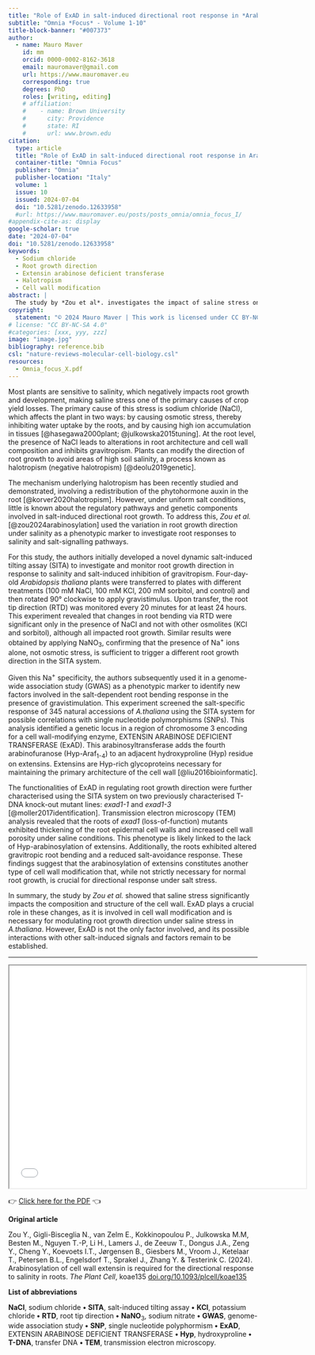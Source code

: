 ```yaml
---
title: "Role of ExAD in salt-induced directional root response in *Arabidopsis thaliana*"
subtitle: "Omnia *Focus* - Volume 1-10"
title-block-banner: "#007373"
author:
  - name: Mauro Maver
    id: mm
    orcid: 0000-0002-8162-3618
    email: mauromaver@gmail.com
    url: https://www.mauromaver.eu
    corresponding: true
    degrees: PhD
    roles: [writing, editing]
    # affiliation: 
    #    - name: Brown University
    #      city: Providence
    #      state: RI
    #      url: www.brown.edu
citation:
  type: article
  title: "Role of ExAD in salt-induced directional root response in Arabidopsis thaliana"
  container-title: "Omnia Focus"
  publisher: "Omnia"
  publisher-location: "Italy"
  volume: 1
  issue: 10
  issued: 2024-07-04
  doi: "10.5281/zenodo.12633958"
  #url: https://www.mauromaver.eu/posts/posts_omnia/omnia_focus_I/
#appendix-cite-as: display
google-scholar: true
date: "2024-07-04"
doi: "10.5281/zenodo.12633958"
keywords:
  - Sodium chloride
  - Root growth direction
  - Extensin arabinose deficient transferase
  - Halotropism
  - Cell wall modification
abstract: |
  The study by *Zou et al*. investigates the impact of saline stress on root growth direction in *Arabidopsis thaliana*, identifying the enzyme EXTENSIN ARABINOSE DEFICIENT TRANSFERASE (ExAD) as crucial for cell wall modification and salt-induced directional growth. Their findings highlight the specificity of Na<sup>+</sup> ions in triggering these responses and suggest ExAD’s significant role in adapting to saline conditions.
copyright:
  statement: "© 2024 Mauro Maver | This work is licensed under CC BY-NC-SA 4.0"
# license: "CC BY-NC-SA 4.0"
#categories: [xxx, yyy, zzz]
image: "image.jpg"
bibliography: reference.bib
csl: "nature-reviews-molecular-cell-biology.csl"
resources: 
  - Omnia_focus_X.pdf
---
```


::: drop-cap
Most plants are sensitive to salinity, which negatively impacts root growth and development, making saline stress one of the primary causes of crop yield losses. The primary cause of this stress is sodium chloride (NaCl), which affects the plant in two ways: by causing osmotic stress, thereby inhibiting water uptake by the roots, and by causing high ion accumulation in tissues [@hasegawa2000plant; @julkowska2015tuning]. At the root level, the presence of NaCl leads to alterations in root architecture and cell wall composition and inhibits gravitropism. Plants can modify the direction of root growth to avoid areas of high soil salinity, a process known as halotropism (negative halotropism) [@deolu2019genetic].
:::

The mechanism underlying halotropism has been recently studied and demonstrated, involving a redistribution of the phytohormone auxin in the root [@korver2020halotropism]. However, under uniform salt conditions, little is known about the regulatory pathways and genetic components involved in salt-induced directional root growth. To address this, *Zou et al.*[@zou2024arabinosylation] used the variation in root growth direction under salinity as a phenotypic marker to investigate root responses to salinity and salt-signalling pathways.

For this study, the authors initially developed a novel dynamic salt-induced tilting assay (SITA) to investigate and monitor root growth direction in response to salinity and salt-induced inhibition of gravitropism. Four-day-old *Arabidopsis thaliana* plants were transferred to plates with different treatments (100 mM NaCl, 100 mM KCl, 200 mM sorbitol, and control) and then rotated 90° clockwise to apply gravistimulus. Upon transfer, the root tip direction (RTD) was monitored every 20 minutes for at least 24 hours. This experiment revealed that changes in root bending via RTD were significant only in the presence of NaCl and not with other osmolites (KCl and sorbitol), although all impacted root growth. Similar results were obtained by applying NaNO<sub>3</sub>, confirming that the presence of Na<sup>+</sup> ions alone, not osmotic stress, is sufficient to trigger a different root growth direction in the SITA system.

Given this Na<sup>+</sup> specificity, the authors subsequently used it in a genome-wide association study (GWAS) as a phenotypic marker to identify new factors involved in the salt-dependent root bending response in the presence of gravistimulation. This experiment screened the salt-specific response of 345 natural accessions of *A.thaliana* using the SITA system for possible correlations with single nucleotide polymorphisms (SNPs). This analysis identified a genetic locus in a region of chromosome 3 encoding for a cell wall-modifying enzyme, EXTENSIN ARABINOSE DEFICIENT TRANSFERASE (ExAD). This arabinosyltransferase adds the fourth arabinofuranose (Hyp-Araf<sub>1-4</sub>) to an adjacent hydroxyproline (Hyp) residue on extensins. Extensins are Hyp-rich glycoproteins necessary for maintaining the primary architecture of the cell wall [@liu2016bioinformatic].

The functionalities of ExAD in regulating root growth direction were further characterised using the SITA system on two previously characterised T-DNA knock-out mutant lines: *exad1-1* and *exad1-3* [@moller2017identification]. Transmission electron microscopy (TEM) analysis revealed that the roots of *exad1* (loss-of-function) mutants exhibited thickening of the root epidermal cell walls and increased cell wall porosity under saline conditions. This phenotype is likely linked to the lack of Hyp-arabinosylation of extensins. Additionally, the roots exhibited altered gravitropic root bending and a reduced salt-avoidance response. These findings suggest that the arabinosylation of extensins constitutes another type of cell wall modification that, while not strictly necessary for normal root growth, is crucial for directional response under salt stress.

In summary, the study by *Zou et al.* showed that saline stress significantly impacts the composition and structure of the cell wall. ExAD plays a crucial role in these changes, as it is involved in cell wall modification and is necessary for modulating root growth direction under saline stress in *A.thaliana*. However, ExAD is not the only factor involved, and its possible interactions with other salt-induced signals and factors remain to be established.

------------------------------------------------------------------------

::: {style="text-align: center"}
<iframe width="600" height="450" src="Omnia_focus_X.pdf">

</iframe>
:::

::: PDF
👉 [Click here for the PDF](Omnia_focus_X.pdf "Here you can download the PDF version") 👈
:::

::: {.callout-note appearance="minimal"}
**Original article**

Zou Y., Gigli-Bisceglia N., van Zelm E., Kokkinopoulou P., Julkowska M.M, Besten M., Nguyen T.-P, Li H., Lamers J., de Zeeuw T., Dongus J.A., Zeng Y., Cheng Y., Koevoets I.T., Jørgensen B., Giesbers M., Vroom J., Ketelaar T., Petersen B.L., Engelsdorf T., Sprakel J., Zhang Y. & Testerink C. (2024). Arabinosylation of cell wall extensin is required for the directional response to salinity in roots. *The Plant Cell*, koae135 [doi.org/10.1093/plcell/koae135](https://doi.org/10.1093/plcell/koae135)

**List of abbreviations**

**NaCl**, sodium chloride **•** **SITA**, salt-induced tilting assay **•** **KCl**, potassium chloride **•** **RTD**, root tip direction **•** **NaNO**<sub>3</sub>, sodium nitrate **•** **GWAS**, genome-wide association study **•** **SNP**, single nucleotide polyphormism **•** **ExAD**, EXTENSIN ARABINOSE DEFICIENT TRANSFERASE **•** **Hyp**, hydroxyproline **•** **T-DNA**, transfer DNA **•** **TEM**, transmission electron microscopy.
:::
